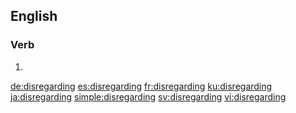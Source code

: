 ==English==

===Verb===
{{head|en|present participle}}

# {{present participle of|disregard|lang=en}}

[[de:disregarding]]
[[es:disregarding]]
[[fr:disregarding]]
[[ku:disregarding]]
[[ja:disregarding]]
[[simple:disregarding]]
[[sv:disregarding]]
[[vi:disregarding]]